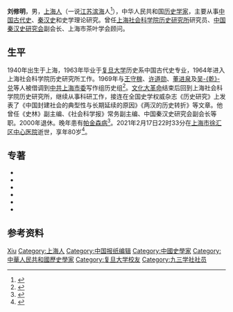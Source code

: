 {{同名人物|刘修明|刘修明}}
{{人物信息框
| 姓名     = 刘修明
| 性别     = 男
| 出生日期 = 1940年7月11日
| 出生地点 = 上海
| 逝世日期 = {{Dda|2021|2|17|1940|7|11}}
| 逝世地点 = 上海
| 民族     = 汉族
| 母校     = [[复旦大学|复旦大学]]
| 职业     = [[历史学家|历史学家]]
| 政党     = [[九三学社|九三学社]]
}}
'''刘修明'''{{BD|1940年|7月11日|2021年|2月17日|catIdx=Liu}}，男，[[上海人|上海人]]（一说[[江苏|江苏]][[滨海|滨海]]人<ref>{{cite book |editor=赵忠文 |title=中国历史学大辞典 |date=1992 |publisher=延边大学出版社 |isbn=7563403655 |page=227}}</ref>），中华人民共和国[[历史学家|历史学家]]，主要从事[[中国古代史|中国古代史]]、[[秦汉|秦汉史]]和史学理论研究。曾任[[上海社会科学院历史研究所|上海社会科学院历史研究所]]研究员、[[中国秦汉史研究会|中国秦汉史研究会]]副会长、上海市茶叶学会顾问。

== 生平 ==
1940年出生于上海，1963年毕业于[[复旦大学|复旦大学]]历史系中国古代史专业，1964年进入上海社会科学院历史研究所工作。1969年与[[王守稼|王守稼]]、[[许道勋|许道勋]]、[[董进泉|董进泉]]及[[吴乾兑|吴-{乾}-兑]]等人被借调到[[中共上海市委|中共上海市委]]写作组历史组<ref>{{cite web |author=翁长松 |title=记忆中的早期上海历史研究所 |url=https://wenhui.whb.cn/third/zaker/202004/19/341782.html |publisher=文汇网 |archiveurl=https://web.archive.org/web/20210226092453/https://wenhui.whb.cn/third/zaker/202004/19/341782.html |archivedate=2021-02-26 |date=2020-04-19 |access-date=2021-02-26 |dead-url=no }}</ref>。[[文化大革命|文化大革命]]结束后回到上海社会科学院历史研究所，继续从事科研工作，接连在全国史学权威杂志《历史研究》上发表了《中国封建社会的典型性与长期延续的原因》《两汉的历史转折》等文章。他曾任《史林》副主编、《社会科学报》常务副主编、中国秦汉史研究会副会长等职。2000年退休。晚年患有[[帕金森病|帕金森病]]<ref>{{cite web |author=翁长松 |title=缅怀史学家刘修明 |url=http://newsxmwb.xinmin.cn/yedu/2021/02/22/31907244.html |publisher=[[新民晚报|新民晚报]] |archiveurl=https://web.archive.org/web/20210226080226/http://newsxmwb.xinmin.cn/yedu/2021/02/22/31907244.html |archivedate=2021-02-26 |date=2021-02-22 |access-date=2021-02-26 |dead-url=no }}</ref>。2021年2月17日22时33分在[[上海市徐汇区中心医院|上海市徐汇区中心医院]]逝世，享年80岁<ref>{{cite web |author=岳怀让 |title=秦汉史研究学者刘修明逝世，享年80岁 |url=https://www.thepaper.cn/newsDetail_forward_11461110 |publisher=[[澎湃新闻|澎湃新闻]] |date=2021-02-25 |access-date=2021-02-26 |archive-date=2021-04-10 |archive-url=https://web.archive.org/web/20210410124114/https://www.thepaper.cn/newsDetail_forward_11461110 }}</ref>。

== 专著 ==
{{ref begin}}
*{{cite book |title=老子答客问 |date=1999 |publisher=上海人民出版社 |location=上海 |isbn=7-208-02844-3}}
*{{cite book |title=儒生与国运 |date=1997 |publisher=浙江人民出版社 |location=杭州 |isbn=7-213-01127-8}}
*{{cite book |title=中国古代的饮茶与茶馆 |date=1995 |publisher=商务印书馆国际有限公司 |location=北京 |isbn=7-80103-017-6}}
*{{cite book |title=从崩溃到中兴: 两汉的历史转折 |date=1989 |publisher=[[上海古籍出版社|上海古籍出版社]] |location=上海 |isbn=7-5325-0600-2}}
*{{cite book |title=汉光武帝刘秀 |date=1987 |publisher=上海人民出版社 |location=上海 |isbn=7-208-00041-7}}
*{{cite book |title=雄才大略的汉武帝 |date=1984 |publisher=上海人民出版社 |location=上海}}
{{ref end}}

== 参考资料 ==
{{reflist}}

{{Authority control}}
{{DEFAULTSORT:Liu}}
[[Category:刘姓|Xiu]]
[[Category:上海人|Category:上海人]]
[[Category:中国报纸编辑|Category:中国报纸编辑]]
[[Category:中國史學家|Category:中國史學家]]
[[Category:中華人民共和國歷史學家|Category:中華人民共和國歷史學家]]
[[Category:复旦大学校友|Category:复旦大学校友]]
[[Category:九三学社社员|Category:九三学社社员]]